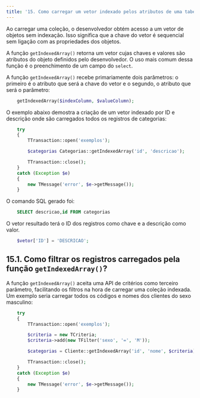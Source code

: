 ```yaml
---
title: '15. Como carregar um vetor indexado pelos atributos de uma tabela'
---
```


Ao carregar uma coleção, o desenvolvedor obtém acesso a um vetor de objetos sem indexação. Isso significa que a chave do vetor é sequencial sem ligação com as propriedades dos objetos.

A função `getIndexedArray()` retorna um vetor cujas chaves e valores são atributos do objeto definidos pelo desenvolvedor. O uso mais comum dessa função é o preenchimento de um campo do `select`.

A função `getIndexedArray()` recebe primariamente dois parâmetros: o primeiro é o atributo que será a chave do vetor e o segundo, o atributo que será o parâmetro:

```php
    getIndexedArray($indexColumn, $valueColumn);
```

O exemplo abaixo demostra a criação de um vetor indexado por ID e descrição onde são carregados todos os registros de categorias:

```php
    try
    {
        TTransaction::open('exemplos');

        $categorias Categorias::getIndexedArray('id', 'descricao');

        TTransaction::close();
    }
    catch (Exception $e)
    {
        new TMessage('error', $e->getMessage()); 
    }
```

O comando SQL gerado foi:

```sql
    SELECT descricao,id FROM categorias
```

O vetor resultado terá o ID dos registros como chave e a descrição como valor.

```php
    $vetor['ID'] = 'DESCRICAO';
```

## 15.1. Como filtrar os registros carregados pela função `getIndexedArray()`?

A função `getIndexedArray()` aceita uma API de critérios como terceiro parâmetro, facilitando os filtros na hora de carregar uma coleção indexada. Um exemplo seria carregar todos os códigos e nomes dos clientes do sexo masculino:

```php
    try
    {
        TTransaction::open('exemplos');

        $criteria = new TCriteria;
        $criteria->add(new TFilter('sexo', '=', 'M'));

        $categorias = Cliente::getIndexedArray('id', 'nome', $criteria);

        TTransaction::close();
    }
    catch (Exception $e)
    {
        new TMessage('error', $e->getMessage()); 
    }
```
